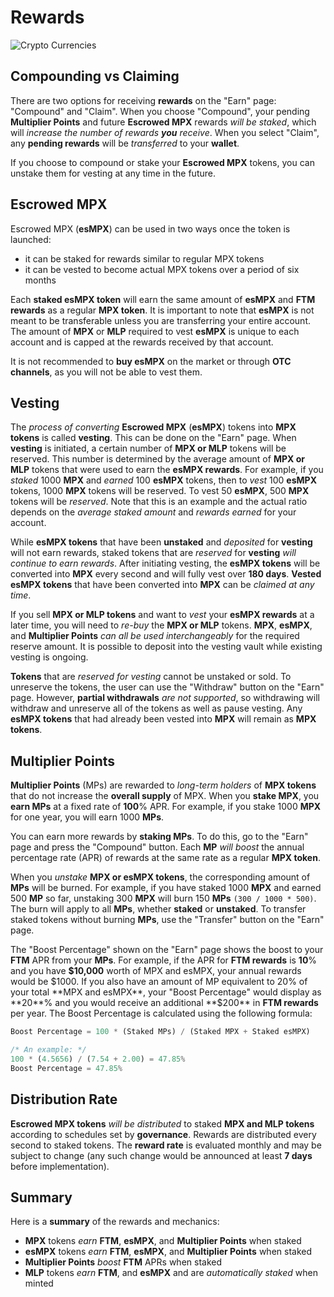 # Rewards

<img src="/images/crypto_wallet.png" alt="Crypto Currencies" />

## Compounding vs Claiming

There are two options for receiving **rewards** on the "Earn" page: "Compound" and "Claim".
When you choose "Compound", your pending **Multiplier Points** and future **Escrowed MPX** rewards
_will be staked_, which will _increase the number of rewards **you** receive_.
When you select "Claim", any **pending rewards** will be _transferred_ to your **wallet**.

If you choose to compound or stake your **Escrowed MPX** tokens, you can unstake them for vesting
at any time in the future.

## Escrowed MPX

Escrowed MPX (**esMPX**) can be used in two ways once the token is launched:

- it can be staked for rewards similar to regular MPX tokens
- it can be vested to become actual MPX tokens over a period of six months

Each **staked esMPX token** will earn the same amount of **esMPX** and **FTM rewards** as a regular **MPX token**.
It is important to note that **esMPX** is not meant to be transferable unless you are
transferring your entire account. The amount of **MPX** or **MLP** required to vest **esMPX** is unique
to each account and is capped at the rewards received by that account.

It is not recommended to **buy esMPX** on the market or through **OTC channels**,
as you will not be able to vest them.

## Vesting

The _process of converting_ **Escrowed MPX** (**esMPX**) tokens into **MPX tokens** is called **vesting**.
This can be done on the "Earn" page. When **vesting** is initiated, a certain number of
**MPX or MLP** tokens will be reserved. This number is determined by the average amount of
**MPX or MLP** tokens that were used to earn the **esMPX rewards**.
For example, if you _staked_ 1000 **MPX** and _earned_ 100 **esMPX** tokens, then to _vest_ 100 **esMPX** tokens,
1000 **MPX** tokens will be reserved. To vest 50 **esMPX**, 500 **MPX** tokens will be _reserved_.
Note that this is an example and the actual ratio depends on the _average staked amount_
and _rewards earned_ for your account.

While **esMPX tokens** that have been **unstaked** and _deposited_ for **vesting** will not earn rewards,
staked tokens that are _reserved_ for **vesting** _will continue to earn rewards_.
After initiating vesting, the **esMPX tokens** will be converted into **MPX** every second
and will fully vest over **180 days**. **Vested esMPX tokens** that have been converted into **MPX**
can be _claimed at any time_.

If you sell **MPX or MLP tokens** and want to _vest_ your **esMPX rewards** at a later time,
you will need to _re-buy_ the **MPX or MLP** tokens. **MPX**, **esMPX**, and **Multiplier Points**
_can all be used interchangeably_ for the required reserve amount.
It is possible to deposit into the vesting vault while existing vesting is ongoing.

**Tokens** that are _reserved for vesting_ cannot be unstaked or sold. To unreserve the tokens,
the user can use the "Withdraw" button on the "Earn" page. However,
**partial withdrawals** _are not supported_, so withdrawing will withdraw and unreserve all
of the tokens as well as pause vesting. Any **esMPX tokens** that had already been vested into
**MPX** will remain as **MPX tokens**.

## Multiplier Points

**Multiplier Points** (MPs) are rewarded to _long-term holders_ of **MPX tokens** that do not increase
the **overall supply** of MPX. When you **stake MPX**, you **earn MPs** at a fixed rate of **100**% APR.
For example, if you stake 1000 **MPX** for one year, you will earn 1000 **MPs**.

You can earn more rewards by **staking MPs**. To do this, go to the "Earn" page
and press the "Compound" button. Each **MP** _will boost_ the annual percentage rate (APR)
of rewards at the same rate as a regular **MPX token**.

When you _unstake_ **MPX or esMPX tokens**, the corresponding amount of **MPs** will be burned.
For example, if you have staked 1000 **MPX** and earned 500 **MP** so far,
unstaking 300 **MPX** will burn 150 **MPs** `(300 / 1000 * 500)`.
The burn will apply to all **MPs**, whether **staked** or **unstaked**.
To transfer staked tokens without burning **MPs**, use the "Transfer" button on the "Earn" page.

The "Boost Percentage" shown on the "Earn" page shows the boost to your **FTM** APR from your **MPs**.
For example, if the APR for **FTM rewards** is **10**% and you have **$10,000** worth of MPX and esMPX,
your annual rewards would be $1000. If you also have an amount of MP equivalent to 20%
of your total **MPX and esMPX**, your "Boost Percentage" would display as **20**%
and you would receive an additional **$200** in **FTM rewards** per year.
The Boost Percentage is calculated using the following formula:

```js
Boost Percentage = 100 * (Staked MPs) / (Staked MPX + Staked esMPX)

/* An example: */
100 * (4.5656) / (7.54 + 2.00) = 47.85%
Boost Percentage = 47.85%
```

## Distribution Rate

**Escrowed MPX tokens** _will be distributed_ to staked **MPX and MLP tokens** according to schedules
set by **governance**. Rewards are distributed every second to staked tokens.
The **reward rate** is evaluated monthly and may be subject to change
(any such change would be announced at least **7 days** before implementation).

## Summary

Here is a **summary** of the rewards and mechanics:

- **MPX** tokens _earn_ **FTM**, **esMPX**, and **Multiplier Points** when staked
- **esMPX** tokens _earn_ **FTM**, **esMPX**, and **Multiplier Points** when staked
- **Multiplier Points** _boost_ **FTM** APRs when staked
- **MLP** tokens _earn_ **FTM**, and **esMPX** and are _automatically staked_ when minted
